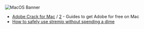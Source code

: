 ![MacOS Banner](https://small.fileditchstuff.me/s19/sAUcLEkwHuyAUISKOOSU.png)

* [Adobe Crack for Mac](https://telegra.ph/MacOS-Adobe-CC-Guide-11-29) / [2](https://rentry.org/Adobe_crack_mac) - Guides to get Adobe for free on Mac
* [How to safely use stremio without spending a dime](https://rentry.co/privatestremio)
